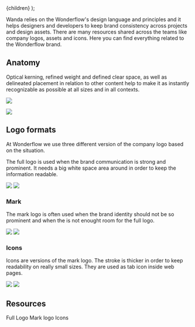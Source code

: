 
  <MdxLayout title="Brand" description="Wonderflow's digital identity">
    {children}
  </MdxLayout>
);

Wanda relies on the Wonderflow's design language and principles and it helps designers and developers to keep brand consistency across projects and design assets. There are many resources shared across the teams like company logos, assets and icons. Here you can find everything related to the Wonderflow brand.

## Anatomy

Optical kerning, refined weight and defined clear space, as well as delineated placement in relation to other content help to make it as instantly recognizable as possible at all sizes and in all contexts.

![](/design/brand/logo-anatomy.svg)

![](/design/brand/logo-colors.svg)

## Logo formats

At Wonderflow we use three different version of the company logo based on the situation.

The full logo is used when the brand communication is strong and prominent. It needs a big white space area around in order to keep the information readable.

<Stack direction="row" columnGap={24}>
  <Zoomer>
    <img
      loading="lazy"
      decoding="async"
      src="/design/brand/full-logo-light.svg"
    />
  </Zoomer>
  <Zoomer>
    <img
      loading="lazy"
      decoding="async"
      src="/design/brand/full-logo-dark.svg"
    />
  </Zoomer>
</Stack>

### Mark

The mark logo is often used when the brand identity should not be so prominent and when the is not enought room for the full logo.

<Stack direction="row" columnGap={24}>
  <Zoomer>
    <img
      loading="lazy"
      decoding="async"
      src="/design/brand/mark-logo-light.svg"
    />
  </Zoomer>
  <Zoomer>
    <img
      loading="lazy"
      decoding="async"
      src="/design/brand/mark-logo-dark.svg"
    />
  </Zoomer>
</Stack>

### Icons

Icons are versions of the mark logo. The stroke is thicker in order to keep readability on really small sizes. They are used as tab icon inside web pages.

<Stack direction="row" columnGap={24}>
  <Zoomer>
    <img
      loading="lazy"
      decoding="async"
      src="/design/brand/icon-logo-light.svg"
    />
  </Zoomer>
  <Zoomer>
    <img
      loading="lazy"
      decoding="async"
      src="/design/brand/icon-logo-dark.svg"
    />
  </Zoomer>
</Stack>

## Resources

<TileGrid>
  <Tile
    icon="arrow-down-to-bracket"
    as="a"
    href="/assets/logo/full-logo.zip"
    download
  >
    Full Logo
  </Tile>
  <Tile
    icon="arrow-down-to-bracket"
    as="a"
    href="/assets/logo/mark-logo.zip"
    download
  >
    Mark logo
  </Tile>
  <Tile
    icon="arrow-down-to-bracket"
    as="a"
    href="/assets/logo/icons.zip"
    download
  >
    Icons
  </Tile>
</TileGrid>
